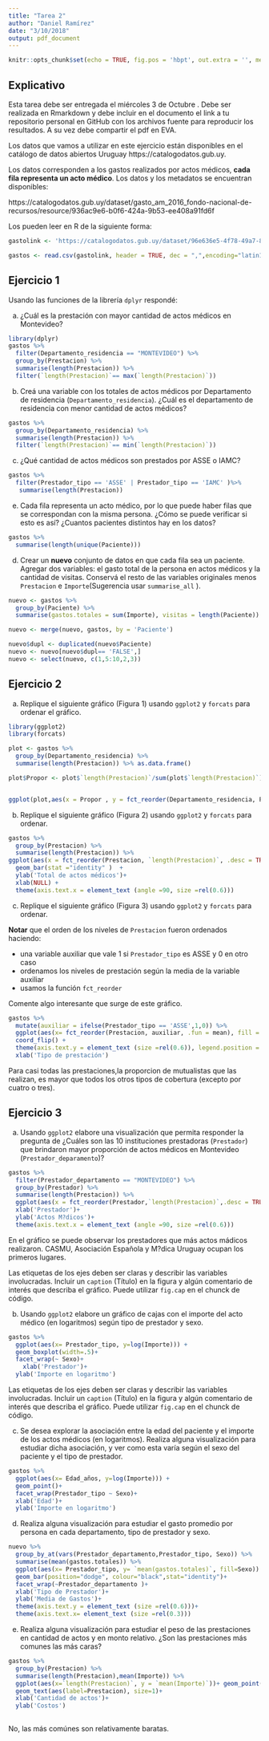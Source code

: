 ```yaml
---
title: "Tarea 2"
author: "Daniel Ramírez"
date: "3/10/2018"
output: pdf_document
---
```


```r
knitr::opts_chunk$set(echo = TRUE, fig.pos = 'hbpt', out.extra = '', message = FALSE, warning = FALSE)
```

## Explicativo
Esta tarea debe ser entregada el miércoles 3 de Octubre .
Debe ser realizada en Rmarkdown y debe incluir en el documento el link a tu repositorio personal en GitHub con los archivos fuente para reproducir los resultados. A su vez debe compartir el pdf en EVA. 

Los datos que vamos a utilizar en este ejercicio están disponibles en el catálogo de datos abiertos Uruguay https://catalogodatos.gub.uy.

Los datos corresponden a los gastos realizados por actos médicos, **cada fila representa un acto médico**. Los datos y los metadatos se encuentran disponibles:

https://catalogodatos.gub.uy/dataset/gasto_am_2016_fondo-nacional-de-recursos/resource/936ac9e6-b0f6-424a-9b53-ee408a91fd6f

Los pueden leer en R de la siguiente forma:

```r
gastolink <- 'https://catalogodatos.gub.uy/dataset/96e636e5-4f78-49a7-8e14-60e90173a0c0/resource/936ac9e6-b0f6-424a-9b53-ee408a91fd6f/download/datos_gastos-por-actos-mdicos-2016.csv'

gastos <- read.csv(gastolink, header = TRUE, dec = ",",encoding="latin1") 

```

## Ejercicio 1

Usando las funciones de la librería `dplyr`  respondé:  

a. ¿Cuál es la prestación con mayor cantidad de actos médicos en Montevideo?     

```r
library(dplyr)
gastos %>%
  filter(Departamento_residencia == "MONTEVIDEO") %>%
  group_by(Prestacion) %>% 
  summarise(length(Prestacion)) %>% 
  filter(`length(Prestacion)`== max(`length(Prestacion)`))
```



b. Creá una variable con los totales de actos médicos por Departamento de residencia (`Departamento_residencia`). ¿Cuál es el departamento de residencia con menor cantidad de actos médicos?      



```r
gastos %>% 
  group_by(Departamento_residencia) %>% 
  summarise(length(Prestacion)) %>% 
  filter(`length(Prestacion)`== min(`length(Prestacion)`))
```
c. ¿Qué cantidad de actos médicos son prestados por ASSE o IAMC?
```r
gastos %>% 
  filter(Prestador_tipo == 'ASSE' | Prestador_tipo == 'IAMC' )%>%
   summarise(length(Prestacion))
```

e.  Cada fila representa un acto médico, por lo que puede haber filas que se correspondan con la misma persona. ¿Cómo se puede verificar si esto es así? ¿Cuantos pacientes distintos hay en los datos?
```r
gastos %>% 
  summarise(length(unique(Paciente)))
```

d. Crear un **nuevo** conjunto de datos en que cada fila sea un paciente. Agregar dos variables:  el gasto total de la persona en actos médicos y la cantidad de visitas. Conservá el resto de las variables originales menos `Prestacion` e `Importe`(Sugerencia usar `summarise_all` ).

```r
nuevo <- gastos %>%
  group_by(Paciente) %>%
  summarise(gastos.totales = sum(Importe), visitas = length(Paciente))

nuevo <- merge(nuevo, gastos, by = 'Paciente')

nuevo$dupl <- duplicated(nuevo$Paciente) 
nuevo <- nuevo[nuevo$dupl== 'FALSE',]
nuevo <- select(nuevo, c(1,5:10,2,3))
```


\newpage

## Ejercicio 2
a. Replique el siguiente gráfico (Figura 1) usando `ggplot2` y `forcats` para ordenar el gráfico.

```r
library(ggplot2)
library(forcats)

plot <- gastos %>% 
  group_by(Departamento_residencia) %>% 
  summarise(length(Prestacion)) %>% as.data.frame()

plot$Propor <- plot$`length(Prestacion)`/sum(plot$`length(Prestacion)`)


ggplot(plot,aes(x = Propor , y = fct_reorder(Departamento_residencia, Propor)))+ geom_point()+xlab('Proporción de actos médicos')+ylab('Departamento de Residencia')

```




b. Replique el siguiente gráfico (Figura 2) usando `ggplot2` y `forcats` para ordenar.

```r
gastos %>% 
  group_by(Prestacion) %>% 
  summarise(length(Prestacion)) %>%
ggplot(aes(x = fct_reorder(Prestacion, `length(Prestacion)`, .desc = TRUE ), y = `length(Prestacion)` )) +
  geom_bar(stat ="identity" )  + 
  ylab('Total de actos médicos')+ 
  xlab(NULL) +
  theme(axis.text.x = element_text (angle =90, size =rel(0.6))) 
```

\newpage

c. Replique el siguiente gráfico (Figura 3) usando `ggplot2` y `forcats` para ordenar.

**Notar** que el orden de los niveles de `Prestacion` fueron ordenados haciendo:

* una variable auxiliar que vale 1 si `Prestador_tipo` es ASSE y 0 en otro caso    
* ordenamos los niveles de prestación según la media de la variable auxiliar
* usamos la función `fct_reorder` 

Comente algo interesante que surge de este gráfico.

```r
gastos %>%
  mutate(auxiliar = ifelse(Prestador_tipo == 'ASSE',1,0)) %>%
  ggplot(aes(x= fct_reorder(Prestacion, auxiliar, .fun = mean), fill = Prestador_tipo))+ geom_bar(position = 'fill' ) +
  coord_flip() +
  theme(axis.text.y = element_text (size =rel(0.6)), legend.position = 'bottom') +
  xlab('Tipo de prestación')
```

Para casi todas las prestaciones,la proporcion de mutualistas que las realizan, es mayor que todos los otros tipos de cobertura (excepto por cuatro o tres). 


\newpage
## Ejercicio 3
a. Usando `ggplot2` elabore una visualización que permita responder la pregunta de ¿Cuáles son las 10 instituciones prestadoras (`Prestador`) que brindaron mayor proporción de actos médicos en Montevideo (`Prestador_deparamento`)?

```r
gastos %>%
  filter(Prestador_departamento == "MONTEVIDEO") %>%
  group_by(Prestador) %>% 
  summarise(length(Prestacion)) %>%
  ggplot(aes(x = fct_reorder(Prestador,`length(Prestacion)`,.desc = TRUE) , y = `length(Prestacion)`))+ geom_point()+
  xlab('Prestador')+
  ylab('Actos M?dicos')+
  theme(axis.text.x = element_text (angle =90, size =rel(0.6))) 

```

En el gráfico se puede observar los prestadores que más actos mádicos realizaron. CASMU, Asociación Española y M?dica Uruguay ocupan los primeros lugares. 


Las etiquetas de los ejes deben ser claras y describir las variables involucradas. Incluir un `caption` (Título) en la figura y algún comentario de interés que describa el gráfico. Puede utilizar `fig.cap` en el chunck de código. 

b. Usando `ggplot2` elabore un gráfico de cajas con el importe del acto médico (en logaritmos) según tipo de prestador y sexo.


```r
gastos %>%
  ggplot(aes(x= Prestador_tipo, y=log(Importe))) +
  geom_boxplot(width=.5)+ 
  facet_wrap(~ Sexo)+
    xlab('Prestador')+ 
  ylab('Importe en logaritmo')
```



Las etiquetas de los ejes deben ser claras y describir las variables involucradas. Incluir un `caption` (Título) en la figura y algún comentario de interés que describa el gráfico. Puede utilizar `fig.cap` en el chunck de código. 


c. Se desea explorar la asociación entre la edad del paciente y el importe de los actos médicos (en logaritmos). Realiza alguna visualización para estudiar dicha asociación, y ver como esta varía según el sexo del paciente y el tipo de prestador. 

```r
gastos %>%
  ggplot(aes(x= Edad_años, y=log(Importe))) + 
  geom_point()+
  facet_wrap(Prestador_tipo ~ Sexo)+ 
  xlab('Edad')+ 
  ylab('Importe en logaritmo')
```

d. Realiza alguna visualización para estudiar el gasto promedio por persona en cada departamento, tipo de prestador y sexo. 
```r
nuevo %>%
  group_by_at(vars(Prestador_departamento,Prestador_tipo, Sexo)) %>%
  summarise(mean(gastos.totales)) %>%
  ggplot(aes(x= Prestador_tipo, y= `mean(gastos.totales)`, fill=Sexo)) +
  geom_bar(position="dodge", colour="black",stat="identity")+ 
  facet_wrap(~Prestador_departamento )+ 
  xlab('Tipo de Prestador')+ 
  ylab('Media de Gastos')+ 
  theme(axis.text.y = element_text (size =rel(0.6)))+
  theme(axis.text.x= element_text (size =rel(0.3)))
```


e. Realiza alguna visualización para estudiar el peso de las prestaciones en cantidad de actos y en monto relativo. ¿Son las prestaciones más comunes las más caras?
```r
gastos %>%
  group_by(Prestacion) %>%
  summarise(length(Prestacion),mean(Importe)) %>%
  ggplot(aes(x=`length(Prestacion)`, y = `mean(Importe)`))+ geom_point()+
  geom_text(aes(label=Prestacion), size=1)+ 
  xlab('Cantidad de actos')+
  ylab('Costos')
 
```
No, las más comúnes son relativamente baratas. 
